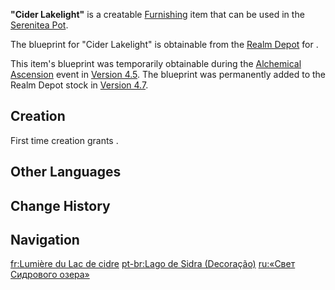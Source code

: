 {{Furnishing Infobox
|id             = 360449
|image          = Item Cider Lakelight.png
|category       = Landscape
|subcategory    = Lighting
|quality        = 3
|adeptal_energy = 60
|load           = 115
|reduced_load   = 115
|description    = A uniquely shaped fluorescent lamp, emitting a soft and azure glow reminiscent of the sparkling water upon a lake at sunset. Its design is identical to the ornaments used in the Knights of Favonius's alchemy shop. A special potion sits encased within a dazzling gem-like potion bottle, ensuring the enduring reliability of the lamp-light.<br>There are reports that some adventurers have become attracted to its long-lasting luminescence and resistance to external environmental influences, intending to utilize the potion inside this lamp to create a new type of "cave exploration" tool. However, this idea is still in the experimental stages and has a long way to go before it can truly be put to use.
|blueprint      = [[Realm Depot]]<br>[[Alchemical Ascension]]
|event          = Alchemical Ascension
}}
'''"Cider Lakelight"''' is a creatable [[Furnishing]] item that can be used in the [[Serenitea Pot]]. 

The blueprint for "Cider Lakelight" is obtainable from the [[Realm Depot]] for {{Item|Realm Currency|24|x=160}}.

This item's blueprint was temporarily obtainable during the [[Alchemical Ascension]] event in [[Version 4.5]]. The blueprint was permanently added to the Realm Depot stock in [[Version 4.7]].

==Creation==
First time creation grants {{Item|Trust|24|x=60}}.
{{Recipe
|type = Creation
|time = 14h
|Iron Chunk = 4
|White Iron Chunk = 4
|sort = 
}}

==Other Languages==
{{Other Languages
|en      = "Cider Lakelight"
|zhs     = 「果酒湖光」
|zhs_rm  = "Guǒjiǔ-hú Guāng"
|zht     = 「果酒湖光」
|zht_rm  = 
|zh_tl   = "Fruit Wine Lake Light"
|ja      = 「シードル湖の光」
|ja_rm   = "Shiidoru-ko no Hikari"
|ja_tl   = "Cider Lake Light"
|ko      = 「시드르 호숫빛」
|ko_rm   = 
|ko_tl   = 
|es      = Luz del Lago de Sidra
|es_tl   = Cider Lake Light
|fr      = Lumière du Lac de cidre
|fr_tl   = Cider Lake Light
|ru      = «Свет Сидрового озера»
|ru_tl   = 
|th      = "แสง Cider Lake"
|th_rm   = 
|th_tl   = 
|vi      = Ánh Sáng Hồ Rượu Trái Cây
|vi_tl   = 
|de      = „Mostseebrise“
|de_tl   = "Cider Lake Breeze"
|id      = "Cahaya Danau Cider"
|id_tl   = "Cider Lake Light"
|pt      = Lago de Sidra
|pt_tl   = Lake of Cider
|tr      = "Göldeki Işık"
|tr_tl   = "Light in the Lake"
|it      = Luce del Lago Sicerae
|it_tl   = Light of the Sicerae Lake
}}

==Change History==
{{Change History|4.5}}

==Navigation==
{{Furnishing Navbox|exterior}}

[[fr:Lumière du Lac de cidre]]
[[pt-br:Lago de Sidra (Decoração)]]
[[ru:«Свет Сидрового озера»]]
